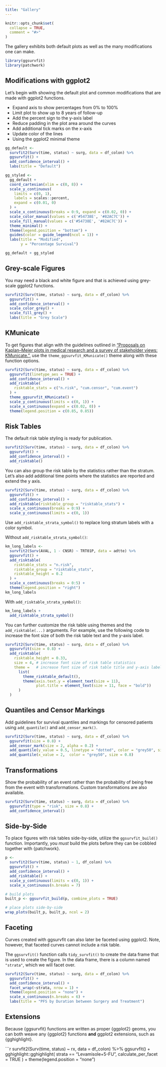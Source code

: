 ```yaml
---
title: "Gallery"
---
```


```r
knitr::opts_chunk$set(
  collapse = TRUE,
  comment = "#>"
)
```

The gallery exhibits both default plots as well as the many modifications one can make.

```r
library(ggsurvfit)
library(patchwork)
```

## Modifications with ggplot2

Let's begin with showing the default plot and common modifications that are made with ggplot2 functions.

- Expand axis to show percentages from 0% to 100%
- Limit plot to show up to 8 years of follow-up
- Add the percent sign to the y-axis label
- Reduce padding in the plot area around the curves
- Add additional tick marks on the x-axis
- Update color of the lines
- Using the ggplot2 minimal theme

```r
gg_default <-
  survfit2(Surv(time, status) ~ surg, data = df_colon) %>%
  ggsurvfit() +
  add_confidence_interval() +
  labs(title = "Default")

gg_styled <-
  gg_default +
  coord_cartesian(xlim = c(0, 8)) +
  scale_y_continuous(
    limits = c(0, 1),
    labels = scales::percent, 
    expand = c(0.01, 0)
  ) +
  scale_x_continuous(breaks = 0:9, expand = c(0.02, 0)) +
  scale_color_manual(values = c('#54738E', '#82AC7C')) +
  scale_fill_manual(values = c('#54738E', '#82AC7C')) +
  theme_minimal() +
  theme(legend.position = "bottom") +
  guides(color = guide_legend(ncol = 1)) +
  labs(title = "Modified",
       y = "Percentage Survival")

gg_default + gg_styled
```

## Grey-scale Figures

You may need a black and white figure and that is achieved using grey-scale ggplot2 functions.

```r
survfit2(Surv(time, status) ~ surg, data = df_colon) %>%
  ggsurvfit() +
  add_confidence_interval() +
  scale_color_grey() +
  scale_fill_grey() +
  labs(title = "Grey Scale")
```

## KMunicate

To get figures that align with the guidelines outlined in ["Proposals on Kaplan–Meier plots in medical research and a survey of stakeholder views: KMunicate."](http://dx.doi.org/10.1136/bmjopen-2019-030215), use the `theme_ggsurvfit_KMunicate()` theme along with these function options.

```r
survfit2(Surv(time, status) ~ surg, data = df_colon) %>%
  ggsurvfit(linetype_aes = TRUE) +
  add_confidence_interval() +
  add_risktable(
    risktable_stats = c("n.risk", "cum.censor", "cum.event")
  ) +
  theme_ggsurvfit_KMunicate() +
  scale_y_continuous(limits = c(0, 1)) +
  scale_x_continuous(expand = c(0.02, 0)) +
  theme(legend.position = c(0.85, 0.85))
```

## Risk Tables

The default risk table styling is ready for publication.

```r
survfit2(Surv(time, status) ~ surg, data = df_colon) %>%
  ggsurvfit() +
  add_confidence_interval() +
  add_risktable()
```

You can also group the risk table by the statistics rather than the stratum.
Let's also add additional time points where the statistics are reported and extend the y axis.

```r
survfit2(Surv(time, status) ~ surg, data = df_colon) %>%
  ggsurvfit() +
  add_confidence_interval() +
  add_risktable(risktable_group = "risktable_stats") +
  scale_x_continuous(breaks = 0:9) +
  scale_y_continuous(limits = c(0, 1))
```

Use `add_risktable_strata_symbol()` to replace long stratum labels with a color symbol.

Without `add_risktable_strata_symbol()`:

```r
km_long_labels <-
  survfit2(Surv(AVAL, 1 - CNSR) ~ TRT01P, data = adtte) %>%
  ggsurvfit() +
  add_risktable(
    risktable_stats = "n.risk", 
    risktable_group = "risktable_stats",
    risktable_height = 0.2
  ) +
  scale_x_continuous(breaks = 0:5) +
  theme(legend.position = "right")
km_long_labels
```

With `add_risktable_strata_symbol()`:

```r
km_long_labels +
  add_risktable_strata_symbol()
```

You can further customize the risk table using themes and the `add_risktable(...)` arguments.
For example, use the following code to increase the font size of both the risk table text and the y-axis label.

```r
survfit2(Surv(time, status) ~ surg, data = df_colon) %>%
  ggsurvfit(size = 0.8) +
  add_risktable(
    risktable_height = 0.33,
    size = 4, # increase font size of risk table statistics
    theme =   # increase font size of risk table title and y-axis label
      list(
        theme_risktable_default(),
        theme(axis.text.y = element_text(size = 11),
              plot.title = element_text(size = 11, face = "bold"))
      )
  )
```

## Quantiles and Censor Markings

Add guidelines for survival quantiles and markings for censored patients using `add_quantile()` and `add_censor_mark()`.

```r
survfit2(Surv(time, status) ~ surg, data = df_colon) %>%
  ggsurvfit(size = 0.8) +
  add_censor_mark(size = 2, alpha = 0.2) +
  add_quantile(y_value = 0.5, linetype = "dotted", color = "grey50", size = 0.8) +
  add_quantile(x_value = 2,  color = "grey50", size = 0.8) 
```

## Transformations

Show the probability of an event rather than the probability of being free from the event with transformations.
Custom transformations are also available.

```r
survfit2(Surv(time, status) ~ surg, data = df_colon) %>%
  ggsurvfit(type = "risk", size = 0.8) +
  add_confidence_interval()
```

## Side-by-Side

To place figures with risk tables side-by-side, utilize the `ggsurvfit_build()` function.
Importantly, you _must_ build the plots before they can be cobbled together with {patchwork}.

```r
p <-
  survfit2(Surv(time, status) ~ 1, df_colon) %>%
  ggsurvfit() +
  add_confidence_interval() +
  add_risktable() +
  scale_y_continuous(limits = c(0, 1)) +
  scale_x_continuous(n.breaks = 7)

# build plots
built_p <- ggsurvfit_build(p, combine_plots = TRUE)

# place plots side-by-side
wrap_plots(built_p, built_p, ncol = 2)
```

## Faceting

Curves created with ggsurvfit can also later be faceted using ggplot2.
Note, however, that faceted curves cannot include a risk table.

The `ggsurvfit()` function calls `tidy_survfit()` to create the data frame that is used to create the figure.
In the data frame, there is a column named `"strata"`, which we will facet over.

```r
survfit2(Surv(time, status) ~ surg, data = df_colon) %>%
  ggsurvfit() +
  add_confidence_interval() +
  facet_wrap(~strata, nrow = 1) +
  theme(legend.position = "none") +
  scale_x_continuous(n.breaks = 6) +
  labs(title = "PFS by Duration between Surgery and Treatment")
```

## Extensions

Because {ggsurvfit} functions are written as proper {ggplot2} geoms, you can both weave any {ggplot2} functions **and** ggplot2 extensions, such as {gghighlight}.

```r
survfit2(Surv(time, status) ~ rx, data = df_colon) %>%
  ggsurvfit() +
  gghighlight::gghighlight(
    strata == "Levamisole+5-FU",
    calculate_per_facet = TRUE
  ) +
  theme(legend.position = "none")
